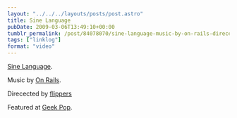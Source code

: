 ```yaml
---
layout: "../../../layouts/posts/post.astro"
title: Sine Language
pubDate: 2009-03-06T13:49:10+00:00
tumblr_permalink: /post/84078070/sine-language-music-by-on-rails-direcected-by
tags: ["linklog"]
format: "video"
---
```



<Vimeo id="https://vimeo.com/3432472" />

[Sine Language][1].

Music by [On Rails][2].

Direcected by <a href="http://deathtotheflippers.com/">flippers</a>

Featured at [Geek Pop][3].

[1]: https://vimeo.com/3432472
[2]: http://myspace.com/onrails5000
[3]: http://geekpop.co.uk/
